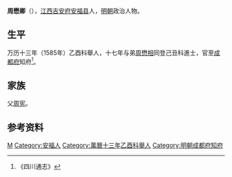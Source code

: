 '''周懋卿'''（{{bd|？||？||}}），[[江西|江西]][[吉安府|吉安府]][[安福县|安福县]]人，[[明朝|明朝]]政治人物。
 
== 生平 ==
万历十三年（1585年）乙酉科舉人，十七年与弟[[周懋相|周懋相]]同登己丑科進士，官至[[成都府|成都府]]知府<ref>《四川通志》</ref>。
 
== 家族 ==
父[[周宪|周宪]]。

==参考资料==
{{reflist}}

{{萬曆十七年己丑科殿試金榜}}

{{Authority control}}

{{DEFAULTSORT:}}
[[Category:周姓|M]]
[[Category:安福人|Category:安福人]]
[[Category:萬曆十三年乙酉科舉人|Category:萬曆十三年乙酉科舉人]]
[[Category:明朝成都府知府|Category:明朝成都府知府]]


{{明朝人物小作品}}
